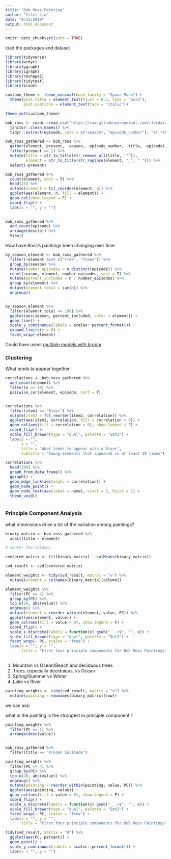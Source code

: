 ```yaml
---
title: "Bob Ross Painting"
author: "Yifei Liu"
date: "8/13/2019"
output: html_document
---
```


```r
knitr::opts_chunk$set(echo = TRUE)
```


load the packages and dataset

```r
library(tidyverse)
library(widyr)
library(ggraph)
library(igraph)
library(reshape2)
library(tidytext)
library(broom)

custome_theme <- theme_minimal(base_family = "Space Mono") +
  theme(plot.title = element_text(hjust = 0.5, face = "bold"),
        plot.subtitle = element_text(face = "italic"))

theme_set(custome_theme)

bob_ross <- readr::read_csv("https://raw.githubusercontent.com/rfordatascience/tidytuesday/master/data/2019/2019-08-06/bob-ross.csv") %>%
  janitor::clean_names() %>%
  tidyr::extract(episode, into = c("season", "episode_number"), "S(.*)E(.*)", convert = T, remove = F)

```


```r
bob_ross_gathered <- bob_ross %>%
  gather(element, present, -season, -episode_number, -title, -episode) %>%
  filter(present == 1) %>%
  mutate(title = str_to_title(str_remove_all(title, '"')),
         element = str_to_title(str_replace(element, "_", " "))) %>%
  select(-present)

```


```r
bob_ross_gathered %>%
  count(element, sort = T) %>%
  head(25) %>%
  mutate(element = fct_reorder(element, n)) %>%
  ggplot(aes(element, n, fill = element)) +
  geom_col(show.legend = F) +
  coord_flip() +
  labs(x = "", y = "")
  

```


```r
bob_ross_gathered %>%
  add_count(episode) %>%
  arrange(desc(n)) %>%
  View()

```


How have Ross's paintings been changing over time

```r
by_season_element <- bob_ross_gathered %>%
  filter(!element %in% c("Tree", "Trees")) %>%
  group_by(season) %>%
  mutate(number_episodes = n_distinct(episode)) %>%
  count(season, element, number_episodes, sort = T) %>%
  mutate(percent_included = n / number_episodes) %>%
  group_by(element) %>%
  mutate(element_total = sum(n)) %>%
  ungroup()


by_season_element %>%
  filter(element_total >= 100) %>%
  ggplot(aes(season, percent_included, color = element)) +
  geom_line() +
  scale_y_continuous(labels = scales::percent_format()) +
  expand_limits(y = 0) +
  facet_wrap(~element)


```


Could have used: [multiple models with broom](https://r4ds.had.co.nz/many-models.html)



### Clustering

What tends to appear together

```r
correlations <- bob_ross_gathered %>%
  add_count(element) %>%
  filter(n >= 10) %>%
  pairwise_cor(element, episode, sort = T)


correlations %>%
  filter(item1 == "River") %>%
  mutate(item2 = fct_reorder(item2, correlation)) %>%
  ggplot(aes(item2, correlation, fill = correlation > 0)) +
  geom_col(aes(fill = correlation > 0), show.legend = F) +
  coord_flip() +
  scale_fill_brewer(type = "qual", palette = "Set2") +
  labs(y = "",
       x = "",
       title = "What tends to appear with a River",
       subtitle = "Among elements that appeared in at least 10 times")

```


```r
correlations %>%
  head(100) %>%
  graph_from_data_frame() %>%
  ggraph() +
  geom_edge_link(aes(alpha = correlation)) +
  geom_node_point() +
  geom_node_text(aes(label = name), vjust = 1, hjust = 1) +
  theme_void()



```

### Principle Component Analysis

what dimensions drive a lot of the variation among paintings?

```r

binary_matrix <- bob_ross_gathered %>%
  acast(title ~ element)

# center the columns

centered_matrix <- t(t(binary_matrix) - colMeans(binary_matrix))

svd_result <- svd(centered_matrix)

element_weights <- tidy(svd_result, matrix = "v") %>%
  mutate(element = colnames(binary_matrix)[column])

element_weights %>%
  filter(PC <= 4) %>% 
  group_by(PC) %>%
  top_n(20, abs(value)) %>%
  ungroup() %>%
  mutate(element = reorder_within(element, value, PC)) %>%
  ggplot(aes(element, value)) +
  geom_col(aes(fill = value > 0), show.legend = F) +
  coord_flip() +
  scale_x_discrete(labels = function(x) gsub("__.+$", "", x)) +
  scale_fill_brewer(type = "qual", palette = "Set2") +
  facet_wrap(~ PC, scales = "free") +
  labs(x = "", y = "",
       title = "First four principle components for Bob Ross Paintings") 
  

```

1. Mountain vs Ocean/Beach and deciduous trees
2. Trees, especially deciduious, vs Ocean
3. Spring/Summer vs Winter
4. Lake vs River


```r
painting_weights <- tidy(svd_result, matrix = "u") %>%
  mutate(painting = rownames(binary_matrix)[row])

```

we can ask:

what is the painting is the strongest in principle component 1

```r
painting_weights %>%
  filter(PC == 1) %>%
  arrange(desc(value))


bob_ross_gathered %>%
  filter(title == "Frozen Solitude")

painting_weights %>%
  filter(PC <= 4) %>% 
  group_by(PC) %>%
  top_n(20, abs(value)) %>%
  ungroup() %>%
  mutate(painting = reorder_within(painting, value, PC)) %>%
  ggplot(aes(painting, value)) +
  geom_col(aes(fill = value > 0), show.legend = F) +
  coord_flip() +
  scale_x_discrete(labels = function(x) gsub("__.+$", "", x)) +
  scale_fill_brewer(type = "qual", palette = "Set2") +
  facet_wrap(~ PC, scales = "free") +
  labs(x = "", y = "",
       title = "First four principle components for Bob Ross Paintings") 


```

```r
tidy(svd_result, matrix = "d") %>%
  ggplot(aes(PC, percent)) +
  geom_point() +
  scale_y_continuous(labels = scales::percent_format()) +
  labs(x = "", y = "")

```





















